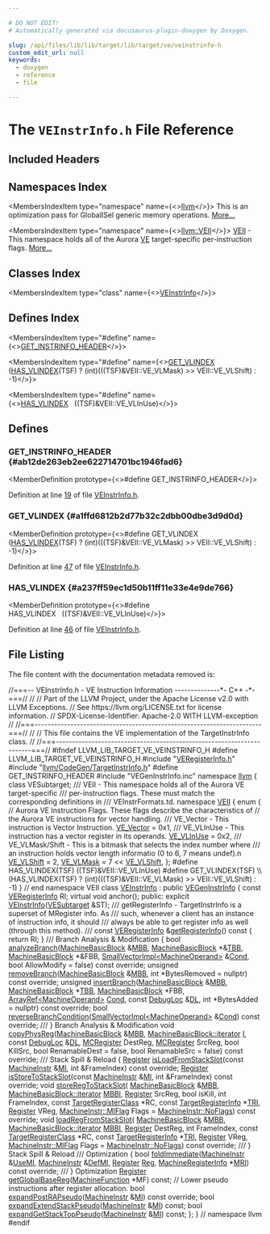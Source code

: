 ```yaml
---

# DO NOT EDIT!
# Automatically generated via docusaurus-plugin-doxygen by Doxygen.

slug: /api/files/lib/lib/target/lib/target/ve/veinstrinfo-h
custom_edit_url: null
keywords:
  - doxygen
  - reference
  - file

---
```





# The `VEInstrInfo.h` File Reference

<DoxygenPage pluginConfig={pluginConfig}>



## Included Headers

<IncludesList>
<IncludesListItem
  filePath="VERegisterInfo.h"
  permalink="/docs/api/files/lib/lib/target/lib/target/ve/veregisterinfo-h"
  isLocal="true" />
<IncludesListItem
  filePath="llvm/CodeGen/TargetInstrInfo.h"
  permalink="/docs/api/files/include/include/llvm/include/llvm/codegen/targetinstrinfo-h"
  isLocal="true" />
<IncludesListItem
  filePath="VEGenInstrInfo.inc"
  permalink=""
  isLocal="true" />
</IncludesList>

## Namespaces Index

<MembersIndex>

<MembersIndexItem
  type="namespace"
  name={<><a href="/docs/api/namespaces/llvm">llvm</a></>}>
This is an optimization pass for GlobalISel generic memory operations. <a href="/docs/api/namespaces/llvm/#details">More...</a>
</MembersIndexItem>

<MembersIndexItem
  type="namespace"
  name={<><a href="/docs/api/namespaces/llvm/veii">llvm::VEII</a></>}>
<a href="/docs/api/namespaces/llvm/veii">VEII</a> - This namespace holds all of the Aurora <a href="/docs/api/namespaces/llvm/ve">VE</a> target-specific per-instruction flags. <a href="/docs/api/namespaces/llvm/veii/#details">More...</a>
</MembersIndexItem>

</MembersIndex>

## Classes Index

<MembersIndex>

<MembersIndexItem
  type="class"
  name={<><a href="/docs/api/classes/llvm/veinstrinfo">VEInstrInfo</a></>}>
</MembersIndexItem>

</MembersIndex>

## Defines Index

<MembersIndex>

<MembersIndexItem
  type="#define"
  name={<><a href="#ab12de263eb2ee622714701bc1946fad6">GET&#95;INSTRINFO&#95;HEADER</a></>}>
</MembersIndexItem>

<MembersIndexItem
  type="#define"
  name={<><a href="#a1ffd6812b2d77b32c2dbb00dbe3d9d0d">GET&#95;VLINDEX</a>&nbsp;&nbsp;&nbsp;  (<a href="#a237ff59ec1d50b11ff11e33e4e9de766">HAS&#95;VLINDEX</a>(TSF) ? (int)(((TSF)&amp;VEII::VE&#95;VLMask) &gt;&gt; VEII::VE&#95;VLShift) : -1)</>}>
</MembersIndexItem>

<MembersIndexItem
  type="#define"
  name={<><a href="#a237ff59ec1d50b11ff11e33e4e9de766">HAS&#95;VLINDEX</a>&nbsp;&nbsp;&nbsp;((TSF)&amp;VEII::VE&#95;VLInUse)</>}>
</MembersIndexItem>

</MembersIndex>


<SectionDefinition>

## Defines

### GET&#95;INSTRINFO&#95;HEADER {#ab12de263eb2ee622714701bc1946fad6}

<MemberDefinition
  prototype={<>#define GET&#95;INSTRINFO&#95;HEADER</>}>

Definition at line <a href="#l00019">19</a> of file <a href="/docs/api/files/lib/lib/target/lib/target/ve/veinstrinfo-h">VEInstrInfo.h</a>.
</MemberDefinition>

### GET&#95;VLINDEX {#a1ffd6812b2d77b32c2dbb00dbe3d9d0d}

<MemberDefinition
  prototype={<>#define GET&#95;VLINDEX&nbsp;&nbsp;&nbsp;  (<a href="#a237ff59ec1d50b11ff11e33e4e9de766">HAS&#95;VLINDEX</a>(TSF) ? (int)(((TSF)&amp;VEII::VE&#95;VLMask) &gt;&gt; VEII::VE&#95;VLShift) : -1)</>}>

Definition at line <a href="#l00047">47</a> of file <a href="/docs/api/files/lib/lib/target/lib/target/ve/veinstrinfo-h">VEInstrInfo.h</a>.
</MemberDefinition>

### HAS&#95;VLINDEX {#a237ff59ec1d50b11ff11e33e4e9de766}

<MemberDefinition
  prototype={<>#define HAS&#95;VLINDEX&nbsp;&nbsp;&nbsp;((TSF)&amp;VEII::VE&#95;VLInUse)</>}>

Definition at line <a href="#l00046">46</a> of file <a href="/docs/api/files/lib/lib/target/lib/target/ve/veinstrinfo-h">VEInstrInfo.h</a>.
</MemberDefinition>

</SectionDefinition>

## File Listing

The file content with the documentation metadata removed is:

<ProgramListing>

<Link id="l00001" /><CodeLine lineNumber="1"><Highlight kind="comment">//===-- VEInstrInfo.h - VE Instruction Information --------------&#42;- C++ -&#42;-===//</Highlight><Highlight kind="normal"></Highlight></CodeLine>
<Link id="l00002" /><CodeLine lineNumber="2"><Highlight kind="normal"></Highlight><Highlight kind="comment">//</Highlight><Highlight kind="normal"></Highlight></CodeLine>
<Link id="l00003" /><CodeLine lineNumber="3"><Highlight kind="normal"></Highlight><Highlight kind="comment">// Part of the LLVM Project, under the Apache License v2.0 with LLVM Exceptions.</Highlight><Highlight kind="normal"></Highlight></CodeLine>
<Link id="l00004" /><CodeLine lineNumber="4"><Highlight kind="normal"></Highlight><Highlight kind="comment">// See https://llvm.org/LICENSE.txt for license information.</Highlight><Highlight kind="normal"></Highlight></CodeLine>
<Link id="l00005" /><CodeLine lineNumber="5"><Highlight kind="normal"></Highlight><Highlight kind="comment">// SPDX-License-Identifier: Apache-2.0 WITH LLVM-exception</Highlight><Highlight kind="normal"></Highlight></CodeLine>
<Link id="l00006" /><CodeLine lineNumber="6"><Highlight kind="normal"></Highlight><Highlight kind="comment">//</Highlight><Highlight kind="normal"></Highlight></CodeLine>
<Link id="l00007" /><CodeLine lineNumber="7"><Highlight kind="normal"></Highlight><Highlight kind="comment">//===----------------------------------------------------------------------===//</Highlight><Highlight kind="normal"></Highlight></CodeLine>
<Link id="l00008" /><CodeLine lineNumber="8"><Highlight kind="normal"></Highlight><Highlight kind="comment">//</Highlight><Highlight kind="normal"></Highlight></CodeLine>
<Link id="l00009" /><CodeLine lineNumber="9"><Highlight kind="normal"></Highlight><Highlight kind="comment">// This file contains the VE implementation of the TargetInstrInfo class.</Highlight><Highlight kind="normal"></Highlight></CodeLine>
<Link id="l00010" /><CodeLine lineNumber="10"><Highlight kind="normal"></Highlight><Highlight kind="comment">//</Highlight><Highlight kind="normal"></Highlight></CodeLine>
<Link id="l00011" /><CodeLine lineNumber="11"><Highlight kind="normal"></Highlight><Highlight kind="comment">//===----------------------------------------------------------------------===//</Highlight><Highlight kind="normal"></Highlight></CodeLine>
<Link id="l00012" /><CodeLine lineNumber="12"><Highlight kind="normal"></Highlight></CodeLine>
<Link id="l00013" /><CodeLine lineNumber="13"><Highlight kind="normal"></Highlight><Highlight kind="preprocessor">#ifndef LLVM&#95;LIB&#95;TARGET&#95;VE&#95;VEINSTRINFO&#95;H</Highlight><Highlight kind="normal"></Highlight></CodeLine>
<Link id="l00014" /><CodeLine lineNumber="14"><Highlight kind="normal"></Highlight><Highlight kind="preprocessor">#define LLVM&#95;LIB&#95;TARGET&#95;VE&#95;VEINSTRINFO&#95;H</Highlight><Highlight kind="normal"></Highlight></CodeLine>
<Link id="l00015" /><CodeLine lineNumber="15"><Highlight kind="normal"></Highlight></CodeLine>
<Link id="l00016" /><CodeLine lineNumber="16"><Highlight kind="normal"></Highlight><Highlight kind="preprocessor">#include &quot;<a href="/docs/api/files/lib/lib/target/lib/target/ve/veregisterinfo-h">VERegisterInfo.h</a>&quot;</Highlight><Highlight kind="normal"></Highlight></CodeLine>
<Link id="l00017" /><CodeLine lineNumber="17"><Highlight kind="normal"></Highlight><Highlight kind="preprocessor">#include &quot;<a href="/docs/api/files/include/include/llvm/include/llvm/codegen/targetinstrinfo-h">llvm/CodeGen/TargetInstrInfo.h</a>&quot;</Highlight><Highlight kind="normal"></Highlight></CodeLine>
<Link id="l00018" /><CodeLine lineNumber="18"><Highlight kind="normal"></Highlight></CodeLine>
<Link id="l00019" /><CodeLine lineNumber="19" lineLink="#ab12de263eb2ee622714701bc1946fad6"><Highlight kind="normal"></Highlight><Highlight kind="preprocessor">#define GET&#95;INSTRINFO&#95;HEADER</Highlight><Highlight kind="normal"></Highlight></CodeLine>
<Link id="l00020" /><CodeLine lineNumber="20"><Highlight kind="normal"></Highlight><Highlight kind="preprocessor">#include &quot;VEGenInstrInfo.inc&quot;</Highlight><Highlight kind="normal"></Highlight></CodeLine>
<Link id="l00021" /><CodeLine lineNumber="21"><Highlight kind="normal"></Highlight></CodeLine>
<Link id="l00022" /><CodeLine lineNumber="22"><Highlight kind="normal"></Highlight><Highlight kind="keyword">namespace </Highlight><Highlight kind="normal"><a href="/docs/api/namespaces/llvm">llvm</a> &#123;</Highlight></CodeLine>
<Link id="l00023" /><CodeLine lineNumber="23"><Highlight kind="normal"></Highlight></CodeLine>
<Link id="l00024" /><CodeLine lineNumber="24"><Highlight kind="normal"></Highlight><Highlight kind="keyword">class </Highlight><Highlight kind="normal">VESubtarget;</Highlight></CodeLine>
<Link id="l00025" /><CodeLine lineNumber="25"><Highlight kind="normal"></Highlight><Highlight kind="comment"></Highlight></CodeLine>
<Link id="l00026" /><CodeLine lineNumber="26"><Highlight kind="comment">/// VEII - This namespace holds all of the Aurora VE target-specific</Highlight></CodeLine>
<Link id="l00027" /><CodeLine lineNumber="27"><Highlight kind="comment">/// per-instruction flags.  These must match the corresponding definitions in</Highlight></CodeLine>
<Link id="l00028" /><CodeLine lineNumber="28"><Highlight kind="comment">/// VEInstrFormats.td.</Highlight><Highlight kind="normal"></Highlight></CodeLine>
<Link id="l00029" /><CodeLine lineNumber="29" lineLink="/docs/api/namespaces/llvm/veii"><Highlight kind="normal"></Highlight><Highlight kind="keyword">namespace </Highlight><Highlight kind="normal"><a href="/docs/api/namespaces/llvm/veii">VEII</a> &#123;</Highlight></CodeLine>
<Link id="l00030" /><CodeLine lineNumber="30"><Highlight kind="normal"></Highlight><Highlight kind="keyword">enum</Highlight><Highlight kind="normal"> &#123;</Highlight></CodeLine>
<Link id="l00031" /><CodeLine lineNumber="31"><Highlight kind="normal">  </Highlight><Highlight kind="comment">// Aurora VE Instruction Flags.  These flags describe the characteristics of</Highlight><Highlight kind="normal"></Highlight></CodeLine>
<Link id="l00032" /><CodeLine lineNumber="32"><Highlight kind="normal">  </Highlight><Highlight kind="comment">// the Aurora VE instructions for vector handling.</Highlight><Highlight kind="normal"></Highlight></CodeLine>
<Link id="l00033" /><CodeLine lineNumber="33"><Highlight kind="normal"></Highlight><Highlight kind="comment"></Highlight></CodeLine>
<Link id="l00034" /><CodeLine lineNumber="34"><Highlight kind="comment">  /// VE&#95;Vector - This instruction is Vector Instruction.</Highlight><Highlight kind="normal"></Highlight></CodeLine>
<Link id="l00035" /><CodeLine lineNumber="35" lineLink="/docs/api/namespaces/llvm/veii/#a1fa0d60ae54a9f71c3ed44055053891ba80a47316d09b2e7ef7e6fa7fff45c703"><Highlight kind="normal">  <a href="/docs/api/namespaces/llvm/veii/#a1fa0d60ae54a9f71c3ed44055053891ba80a47316d09b2e7ef7e6fa7fff45c703">VE&#95;Vector</a> = 0x1,</Highlight></CodeLine>
<Link id="l00036" /><CodeLine lineNumber="36"><Highlight kind="normal"></Highlight><Highlight kind="comment"></Highlight></CodeLine>
<Link id="l00037" /><CodeLine lineNumber="37"><Highlight kind="comment">  /// VE&#95;VLInUse - This instruction has a vector register in its operands.</Highlight><Highlight kind="normal"></Highlight></CodeLine>
<Link id="l00038" /><CodeLine lineNumber="38" lineLink="/docs/api/namespaces/llvm/veii/#a1fa0d60ae54a9f71c3ed44055053891ba5b2c11a64ad30872f6aa7e60022ef9e7"><Highlight kind="normal">  <a href="/docs/api/namespaces/llvm/veii/#a1fa0d60ae54a9f71c3ed44055053891ba5b2c11a64ad30872f6aa7e60022ef9e7">VE&#95;VLInUse</a> = 0x2,</Highlight></CodeLine>
<Link id="l00039" /><CodeLine lineNumber="39"><Highlight kind="normal"></Highlight><Highlight kind="comment"></Highlight></CodeLine>
<Link id="l00040" /><CodeLine lineNumber="40"><Highlight kind="comment">  /// VE&#95;VLMask/Shift - This is a bitmask that selects the index number where</Highlight></CodeLine>
<Link id="l00041" /><CodeLine lineNumber="41"><Highlight kind="comment">  /// an instruction holds vector length informatio (0 to 6, 7 means undef).n</Highlight><Highlight kind="normal"></Highlight></CodeLine>
<Link id="l00042" /><CodeLine lineNumber="42" lineLink="/docs/api/namespaces/llvm/veii/#a1fa0d60ae54a9f71c3ed44055053891ba29f0bb87c2d91435fcdb9e194cf42613"><Highlight kind="normal">  <a href="/docs/api/namespaces/llvm/veii/#a1fa0d60ae54a9f71c3ed44055053891ba29f0bb87c2d91435fcdb9e194cf42613">VE&#95;VLShift</a> = 2,</Highlight></CodeLine>
<Link id="l00043" /><CodeLine lineNumber="43" lineLink="/docs/api/namespaces/llvm/veii/#a1fa0d60ae54a9f71c3ed44055053891bae1c02176a3fd8a52cb6560c86c963704"><Highlight kind="normal">  <a href="/docs/api/namespaces/llvm/veii/#a1fa0d60ae54a9f71c3ed44055053891bae1c02176a3fd8a52cb6560c86c963704">VE&#95;VLMask</a> = 7 &lt;&lt; <a href="/docs/api/namespaces/llvm/veii/#a1fa0d60ae54a9f71c3ed44055053891ba29f0bb87c2d91435fcdb9e194cf42613">VE&#95;VLShift</a>,</Highlight></CodeLine>
<Link id="l00044" /><CodeLine lineNumber="44"><Highlight kind="normal">&#125;;</Highlight></CodeLine>
<Link id="l00045" /><CodeLine lineNumber="45"><Highlight kind="normal"></Highlight></CodeLine>
<Link id="l00046" /><CodeLine lineNumber="46" lineLink="#a237ff59ec1d50b11ff11e33e4e9de766"><Highlight kind="normal"></Highlight><Highlight kind="preprocessor">#define HAS&#95;VLINDEX(TSF) ((TSF)&amp;VEII::VE&#95;VLInUse)</Highlight><Highlight kind="normal"></Highlight></CodeLine>
<Link id="l00047" /><CodeLine lineNumber="47" lineLink="#a1ffd6812b2d77b32c2dbb00dbe3d9d0d"><Highlight kind="normal"></Highlight><Highlight kind="preprocessor">#define GET&#95;VLINDEX(TSF)                                                       \\</Highlight></CodeLine>
<Link id="l00048" /><CodeLine lineNumber="48"><Highlight kind="preprocessor">  (HAS&#95;VLINDEX(TSF) ? (int)(((TSF)&amp;VEII::VE&#95;VLMask) &gt;&gt; VEII::VE&#95;VLShift) : -1)</Highlight><Highlight kind="normal"></Highlight></CodeLine>
<Link id="l00049" /><CodeLine lineNumber="49"><Highlight kind="normal">&#125; </Highlight><Highlight kind="comment">// end namespace VEII</Highlight><Highlight kind="normal"></Highlight></CodeLine>
<Link id="l00050" /><CodeLine lineNumber="50"><Highlight kind="normal"></Highlight></CodeLine>
<Link id="l00051" /><CodeLine lineNumber="51" lineLink="/docs/api/classes/llvm/veinstrinfo"><Highlight kind="normal"></Highlight><Highlight kind="keyword">class </Highlight><Highlight kind="normal"><a href="/docs/api/classes/llvm/veinstrinfo/#aa27217d1269b9271bf35cce501e0d2ef">VEInstrInfo</a> : </Highlight><Highlight kind="keyword">public</Highlight><Highlight kind="normal"> <a href="/docs/api/classes/vegeninstrinfo">VEGenInstrInfo</a> &#123;</Highlight></CodeLine>
<Link id="l00052" /><CodeLine lineNumber="52"><Highlight kind="normal">  </Highlight><Highlight kind="keyword">const</Highlight><Highlight kind="normal"> <a href="/docs/api/structs/llvm/veregisterinfo">VERegisterInfo</a> RI;</Highlight></CodeLine>
<Link id="l00053" /><CodeLine lineNumber="53"><Highlight kind="normal">  </Highlight><Highlight kind="keyword">virtual</Highlight><Highlight kind="normal"> </Highlight><Highlight kind="keywordtype">void</Highlight><Highlight kind="normal"> anchor();</Highlight></CodeLine>
<Link id="l00054" /><CodeLine lineNumber="54"><Highlight kind="normal"></Highlight></CodeLine>
<Link id="l00055" /><CodeLine lineNumber="55"><Highlight kind="normal"></Highlight><Highlight kind="keyword">public</Highlight><Highlight kind="normal">:</Highlight></CodeLine>
<Link id="l00056" /><CodeLine lineNumber="56"><Highlight kind="normal">  </Highlight><Highlight kind="keyword">explicit</Highlight><Highlight kind="normal"> <a href="/docs/api/classes/llvm/veinstrinfo/#aa27217d1269b9271bf35cce501e0d2ef">VEInstrInfo</a>(<a href="/docs/api/classes/llvm/vesubtarget">VESubtarget</a> &amp;ST);</Highlight></CodeLine>
<Link id="l00057" /><CodeLine lineNumber="57"><Highlight kind="normal"></Highlight><Highlight kind="comment"></Highlight></CodeLine>
<Link id="l00058" /><CodeLine lineNumber="58"><Highlight kind="comment">  /// getRegisterInfo - TargetInstrInfo is a superset of MRegister info.  As</Highlight></CodeLine>
<Link id="l00059" /><CodeLine lineNumber="59"><Highlight kind="comment">  /// such, whenever a client has an instance of instruction info, it should</Highlight></CodeLine>
<Link id="l00060" /><CodeLine lineNumber="60"><Highlight kind="comment">  /// always be able to get register info as well (through this method).</Highlight></CodeLine>
<Link id="l00061" /><CodeLine lineNumber="61"><Highlight kind="comment">  ///</Highlight><Highlight kind="normal"></Highlight></CodeLine>
<Link id="l00062" /><CodeLine lineNumber="62" lineLink="/docs/api/classes/llvm/veinstrinfo/#a89c81a4430e88b6075b2b575c7cb062f"><Highlight kind="normal">  </Highlight><Highlight kind="keyword">const</Highlight><Highlight kind="normal"> <a href="/docs/api/structs/llvm/veregisterinfo">VERegisterInfo</a> &amp;<a href="/docs/api/classes/llvm/veinstrinfo/#a89c81a4430e88b6075b2b575c7cb062f">getRegisterInfo</a>()</Highlight><Highlight kind="keyword"> const </Highlight><Highlight kind="normal">&#123; </Highlight><Highlight kind="keywordflow">return</Highlight><Highlight kind="normal"> RI; &#125;</Highlight></CodeLine>
<Link id="l00063" /><CodeLine lineNumber="63"><Highlight kind="normal"></Highlight><Highlight kind="comment"></Highlight></CodeLine>
<Link id="l00064" /><CodeLine lineNumber="64"><Highlight kind="comment">  /// Branch Analysis &amp; Modification &#123;</Highlight><Highlight kind="normal"></Highlight></CodeLine>
<Link id="l00065" /><CodeLine lineNumber="65"><Highlight kind="normal">  </Highlight><Highlight kind="keywordtype">bool</Highlight><Highlight kind="normal"> <a href="/docs/api/classes/llvm/veinstrinfo/#ab536cb6776e394559d7109c0d6840c2e">analyzeBranch</a>(<a href="/docs/api/classes/llvm/machinebasicblock">MachineBasicBlock</a> &amp;<a href="/docs/api/files/lib/lib/target/lib/target/arm/armslshardening-cpp/#a5958512eae2979bd2eb383977996a600">MBB</a>, <a href="/docs/api/classes/llvm/machinebasicblock">MachineBasicBlock</a> &#42;&amp;<a href="/docs/api/files/lib/lib/target/lib/target/riscv/riscvredundantcopyelimination-cpp/#a1441f79530bc7f3a89118bb8067eac69">TBB</a>,</Highlight></CodeLine>
<Link id="l00066" /><CodeLine lineNumber="66"><Highlight kind="normal">                     <a href="/docs/api/classes/llvm/machinebasicblock">MachineBasicBlock</a> &#42;&amp;FBB,</Highlight></CodeLine>
<Link id="l00067" /><CodeLine lineNumber="67"><Highlight kind="normal">                     <a href="/docs/api/classes/llvm/smallvectorimpl">SmallVectorImpl&lt;MachineOperand&gt;</a> &amp;<a href="/docs/api/files/lib/lib/target/lib/target/riscv/riscvredundantcopyelimination-cpp/#a193847098793cdbab306803186676899">Cond</a>,</Highlight></CodeLine>
<Link id="l00068" /><CodeLine lineNumber="68"><Highlight kind="normal">                     </Highlight><Highlight kind="keywordtype">bool</Highlight><Highlight kind="normal"> AllowModify = </Highlight><Highlight kind="keyword">false</Highlight><Highlight kind="normal">) </Highlight><Highlight kind="keyword">const override</Highlight><Highlight kind="normal">;</Highlight></CodeLine>
<Link id="l00069" /><CodeLine lineNumber="69"><Highlight kind="normal"></Highlight></CodeLine>
<Link id="l00070" /><CodeLine lineNumber="70"><Highlight kind="normal">  </Highlight><Highlight kind="keywordtype">unsigned</Highlight><Highlight kind="normal"> <a href="/docs/api/classes/llvm/veinstrinfo/#a508f6ace6a3241859f116216d67c85e0">removeBranch</a>(<a href="/docs/api/classes/llvm/machinebasicblock">MachineBasicBlock</a> &amp;<a href="/docs/api/files/lib/lib/target/lib/target/arm/armslshardening-cpp/#a5958512eae2979bd2eb383977996a600">MBB</a>,</Highlight></CodeLine>
<Link id="l00071" /><CodeLine lineNumber="71"><Highlight kind="normal">                        </Highlight><Highlight kind="keywordtype">int</Highlight><Highlight kind="normal"> &#42;BytesRemoved = </Highlight><Highlight kind="keyword">nullptr</Highlight><Highlight kind="normal">) </Highlight><Highlight kind="keyword">const override</Highlight><Highlight kind="normal">;</Highlight></CodeLine>
<Link id="l00072" /><CodeLine lineNumber="72"><Highlight kind="normal"></Highlight></CodeLine>
<Link id="l00073" /><CodeLine lineNumber="73"><Highlight kind="normal">  </Highlight><Highlight kind="keywordtype">unsigned</Highlight><Highlight kind="normal"> <a href="/docs/api/classes/llvm/veinstrinfo/#a8b7067629b6a083fe938e1e73d0b505b">insertBranch</a>(<a href="/docs/api/classes/llvm/machinebasicblock">MachineBasicBlock</a> &amp;<a href="/docs/api/files/lib/lib/target/lib/target/arm/armslshardening-cpp/#a5958512eae2979bd2eb383977996a600">MBB</a>, <a href="/docs/api/classes/llvm/machinebasicblock">MachineBasicBlock</a> &#42;<a href="/docs/api/files/lib/lib/target/lib/target/riscv/riscvredundantcopyelimination-cpp/#a1441f79530bc7f3a89118bb8067eac69">TBB</a>,</Highlight></CodeLine>
<Link id="l00074" /><CodeLine lineNumber="74"><Highlight kind="normal">                        <a href="/docs/api/classes/llvm/machinebasicblock">MachineBasicBlock</a> &#42;FBB, <a href="/docs/api/classes/llvm/arrayref">ArrayRef&lt;MachineOperand&gt;</a> <a href="/docs/api/files/lib/lib/target/lib/target/riscv/riscvredundantcopyelimination-cpp/#a193847098793cdbab306803186676899">Cond</a>,</Highlight></CodeLine>
<Link id="l00075" /><CodeLine lineNumber="75"><Highlight kind="normal">                        </Highlight><Highlight kind="keyword">const</Highlight><Highlight kind="normal"> <a href="/docs/api/classes/llvm/debugloc">DebugLoc</a> &amp;<a href="/docs/api/files/lib/lib/target/lib/target/arm/armslshardening-cpp/#ad467c4ab9119043f9b7750ab986be61a">DL</a>,</Highlight></CodeLine>
<Link id="l00076" /><CodeLine lineNumber="76"><Highlight kind="normal">                        </Highlight><Highlight kind="keywordtype">int</Highlight><Highlight kind="normal"> &#42;BytesAdded = </Highlight><Highlight kind="keyword">nullptr</Highlight><Highlight kind="normal">) </Highlight><Highlight kind="keyword">const override</Highlight><Highlight kind="normal">;</Highlight></CodeLine>
<Link id="l00077" /><CodeLine lineNumber="77"><Highlight kind="normal"></Highlight></CodeLine>
<Link id="l00078" /><CodeLine lineNumber="78"><Highlight kind="normal">  </Highlight><Highlight kind="keywordtype">bool</Highlight><Highlight kind="normal"></Highlight></CodeLine>
<Link id="l00079" /><CodeLine lineNumber="79"><Highlight kind="normal">  <a href="/docs/api/classes/llvm/veinstrinfo/#ac2dfd681e70905459fb735562be28b8c">reverseBranchCondition</a>(<a href="/docs/api/classes/llvm/smallvectorimpl">SmallVectorImpl&lt;MachineOperand&gt;</a> &amp;<a href="/docs/api/files/lib/lib/target/lib/target/riscv/riscvredundantcopyelimination-cpp/#a193847098793cdbab306803186676899">Cond</a>) </Highlight><Highlight kind="keyword">const override</Highlight><Highlight kind="normal">;</Highlight><Highlight kind="comment"></Highlight></CodeLine>
<Link id="l00080" /><CodeLine lineNumber="80"><Highlight kind="comment">  /// &#125; Branch Analysis &amp; Modification</Highlight><Highlight kind="normal"></Highlight></CodeLine>
<Link id="l00081" /><CodeLine lineNumber="81"><Highlight kind="normal"></Highlight></CodeLine>
<Link id="l00082" /><CodeLine lineNumber="82"><Highlight kind="normal">  </Highlight><Highlight kind="keywordtype">void</Highlight><Highlight kind="normal"> <a href="/docs/api/classes/llvm/veinstrinfo/#ad8b8d94aaf80cefc49bc3263f05cd741">copyPhysReg</a>(<a href="/docs/api/classes/llvm/machinebasicblock">MachineBasicBlock</a> &amp;<a href="/docs/api/files/lib/lib/target/lib/target/arm/armslshardening-cpp/#a5958512eae2979bd2eb383977996a600">MBB</a>, <a href="/docs/api/classes/llvm/machinebasicblock/#ae34c996b58df9b9ce6695a0c8b70c533">MachineBasicBlock::iterator</a> <a href="/docs/api/files/lib/lib/support/md5-cpp/#ac0eafdc9ee161b71e7af98af736952fd">I</a>,</Highlight></CodeLine>
<Link id="l00083" /><CodeLine lineNumber="83"><Highlight kind="normal">                   </Highlight><Highlight kind="keyword">const</Highlight><Highlight kind="normal"> <a href="/docs/api/classes/llvm/debugloc">DebugLoc</a> &amp;<a href="/docs/api/files/lib/lib/target/lib/target/arm/armslshardening-cpp/#ad467c4ab9119043f9b7750ab986be61a">DL</a>, <a href="/docs/api/classes/llvm/mcregister">MCRegister</a> DestReg, <a href="/docs/api/classes/llvm/mcregister">MCRegister</a> SrcReg,</Highlight></CodeLine>
<Link id="l00084" /><CodeLine lineNumber="84"><Highlight kind="normal">                   </Highlight><Highlight kind="keywordtype">bool</Highlight><Highlight kind="normal"> KillSrc, </Highlight><Highlight kind="keywordtype">bool</Highlight><Highlight kind="normal"> RenamableDest = </Highlight><Highlight kind="keyword">false</Highlight><Highlight kind="normal">,</Highlight></CodeLine>
<Link id="l00085" /><CodeLine lineNumber="85"><Highlight kind="normal">                   </Highlight><Highlight kind="keywordtype">bool</Highlight><Highlight kind="normal"> RenamableSrc = </Highlight><Highlight kind="keyword">false</Highlight><Highlight kind="normal">) </Highlight><Highlight kind="keyword">const override</Highlight><Highlight kind="normal">;</Highlight></CodeLine>
<Link id="l00086" /><CodeLine lineNumber="86"><Highlight kind="normal"></Highlight><Highlight kind="comment"></Highlight></CodeLine>
<Link id="l00087" /><CodeLine lineNumber="87"><Highlight kind="comment">  /// Stack Spill &amp; Reload &#123;</Highlight><Highlight kind="normal"></Highlight></CodeLine>
<Link id="l00088" /><CodeLine lineNumber="88"><Highlight kind="normal">  <a href="/docs/api/classes/llvm/register">Register</a> <a href="/docs/api/classes/llvm/veinstrinfo/#aad80f0d937103aad52c2d4fde6d1e658">isLoadFromStackSlot</a>(</Highlight><Highlight kind="keyword">const</Highlight><Highlight kind="normal"> <a href="/docs/api/classes/llvm/machineinstr">MachineInstr</a> &amp;<a href="/docs/api/files/lib/lib/codegen/lib/codegen/globalisel/irtranslator-cpp/#abe44dfdea65b4f7e11e0a608ab708b76">MI</a>,</Highlight></CodeLine>
<Link id="l00089" /><CodeLine lineNumber="89"><Highlight kind="normal">                               </Highlight><Highlight kind="keywordtype">int</Highlight><Highlight kind="normal"> &amp;FrameIndex) </Highlight><Highlight kind="keyword">const override</Highlight><Highlight kind="normal">;</Highlight></CodeLine>
<Link id="l00090" /><CodeLine lineNumber="90"><Highlight kind="normal">  <a href="/docs/api/classes/llvm/register">Register</a> <a href="/docs/api/classes/llvm/veinstrinfo/#abf2d2061e862a1a54e4910609cc59687">isStoreToStackSlot</a>(</Highlight><Highlight kind="keyword">const</Highlight><Highlight kind="normal"> <a href="/docs/api/classes/llvm/machineinstr">MachineInstr</a> &amp;<a href="/docs/api/files/lib/lib/codegen/lib/codegen/globalisel/irtranslator-cpp/#abe44dfdea65b4f7e11e0a608ab708b76">MI</a>,</Highlight></CodeLine>
<Link id="l00091" /><CodeLine lineNumber="91"><Highlight kind="normal">                              </Highlight><Highlight kind="keywordtype">int</Highlight><Highlight kind="normal"> &amp;FrameIndex) </Highlight><Highlight kind="keyword">const override</Highlight><Highlight kind="normal">;</Highlight></CodeLine>
<Link id="l00092" /><CodeLine lineNumber="92"><Highlight kind="normal">  </Highlight><Highlight kind="keywordtype">void</Highlight><Highlight kind="normal"> <a href="/docs/api/classes/llvm/veinstrinfo/#a2132749e515b00c60255bdb4acfba223">storeRegToStackSlot</a>(</Highlight></CodeLine>
<Link id="l00093" /><CodeLine lineNumber="93"><Highlight kind="normal">      <a href="/docs/api/classes/llvm/machinebasicblock">MachineBasicBlock</a> &amp;<a href="/docs/api/files/lib/lib/target/lib/target/arm/armslshardening-cpp/#a5958512eae2979bd2eb383977996a600">MBB</a>, <a href="/docs/api/classes/llvm/machinebasicblock/#ae34c996b58df9b9ce6695a0c8b70c533">MachineBasicBlock::iterator</a> <a href="/docs/api/files/lib/lib/target/lib/target/arm/armslshardening-cpp/#ad5f691fdc1a09aaf6df5fef958b35a3d">MBBI</a>, <a href="/docs/api/classes/llvm/register">Register</a> SrcReg,</Highlight></CodeLine>
<Link id="l00094" /><CodeLine lineNumber="94"><Highlight kind="normal">      </Highlight><Highlight kind="keywordtype">bool</Highlight><Highlight kind="normal"> isKill, </Highlight><Highlight kind="keywordtype">int</Highlight><Highlight kind="normal"> FrameIndex, </Highlight><Highlight kind="keyword">const</Highlight><Highlight kind="normal"> <a href="/docs/api/classes/llvm/targetregisterclass">TargetRegisterClass</a> &#42;RC,</Highlight></CodeLine>
<Link id="l00095" /><CodeLine lineNumber="95"><Highlight kind="normal">      </Highlight><Highlight kind="keyword">const</Highlight><Highlight kind="normal"> <a href="/docs/api/classes/llvm/targetregisterinfo">TargetRegisterInfo</a> &#42;<a href="/docs/api/files/lib/lib/codegen/machinesink-cpp/#a0f36ed1bc17fc1aa97fe291c439a0698">TRI</a>, <a href="/docs/api/classes/llvm/register">Register</a> VReg,</Highlight></CodeLine>
<Link id="l00096" /><CodeLine lineNumber="96"><Highlight kind="normal">      <a href="/docs/api/classes/llvm/machineinstr/#aafacf84de1cb994a92dc045f4aa1d518">MachineInstr::MIFlag</a> Flags = <a href="/docs/api/classes/llvm/machineinstr/#aafacf84de1cb994a92dc045f4aa1d518a75967179a013c48b7d5b1690cb0b47cc">MachineInstr::NoFlags</a>) </Highlight><Highlight kind="keyword">const override</Highlight><Highlight kind="normal">;</Highlight></CodeLine>
<Link id="l00097" /><CodeLine lineNumber="97"><Highlight kind="normal"></Highlight></CodeLine>
<Link id="l00098" /><CodeLine lineNumber="98"><Highlight kind="normal">  </Highlight><Highlight kind="keywordtype">void</Highlight><Highlight kind="normal"> <a href="/docs/api/classes/llvm/veinstrinfo/#a6d4af3948133ad97770947f7d1242561">loadRegFromStackSlot</a>(</Highlight></CodeLine>
<Link id="l00099" /><CodeLine lineNumber="99"><Highlight kind="normal">      <a href="/docs/api/classes/llvm/machinebasicblock">MachineBasicBlock</a> &amp;<a href="/docs/api/files/lib/lib/target/lib/target/arm/armslshardening-cpp/#a5958512eae2979bd2eb383977996a600">MBB</a>, <a href="/docs/api/classes/llvm/machinebasicblock/#ae34c996b58df9b9ce6695a0c8b70c533">MachineBasicBlock::iterator</a> <a href="/docs/api/files/lib/lib/target/lib/target/arm/armslshardening-cpp/#ad5f691fdc1a09aaf6df5fef958b35a3d">MBBI</a>,</Highlight></CodeLine>
<Link id="l00100" /><CodeLine lineNumber="100"><Highlight kind="normal">      <a href="/docs/api/classes/llvm/register">Register</a> DestReg, </Highlight><Highlight kind="keywordtype">int</Highlight><Highlight kind="normal"> FrameIndex, </Highlight><Highlight kind="keyword">const</Highlight><Highlight kind="normal"> <a href="/docs/api/classes/llvm/targetregisterclass">TargetRegisterClass</a> &#42;RC,</Highlight></CodeLine>
<Link id="l00101" /><CodeLine lineNumber="101"><Highlight kind="normal">      </Highlight><Highlight kind="keyword">const</Highlight><Highlight kind="normal"> <a href="/docs/api/classes/llvm/targetregisterinfo">TargetRegisterInfo</a> &#42;<a href="/docs/api/files/lib/lib/codegen/machinesink-cpp/#a0f36ed1bc17fc1aa97fe291c439a0698">TRI</a>, <a href="/docs/api/classes/llvm/register">Register</a> VReg,</Highlight></CodeLine>
<Link id="l00102" /><CodeLine lineNumber="102"><Highlight kind="normal">      <a href="/docs/api/classes/llvm/machineinstr/#aafacf84de1cb994a92dc045f4aa1d518">MachineInstr::MIFlag</a> Flags = <a href="/docs/api/classes/llvm/machineinstr/#aafacf84de1cb994a92dc045f4aa1d518a75967179a013c48b7d5b1690cb0b47cc">MachineInstr::NoFlags</a>) </Highlight><Highlight kind="keyword">const override</Highlight><Highlight kind="normal">;</Highlight><Highlight kind="comment"></Highlight></CodeLine>
<Link id="l00103" /><CodeLine lineNumber="103"><Highlight kind="comment">  /// &#125; Stack Spill &amp; Reload</Highlight><Highlight kind="normal"></Highlight></CodeLine>
<Link id="l00104" /><CodeLine lineNumber="104"><Highlight kind="normal"></Highlight><Highlight kind="comment"></Highlight></CodeLine>
<Link id="l00105" /><CodeLine lineNumber="105"><Highlight kind="comment">  /// Optimization &#123;</Highlight><Highlight kind="normal"></Highlight></CodeLine>
<Link id="l00106" /><CodeLine lineNumber="106"><Highlight kind="normal"></Highlight></CodeLine>
<Link id="l00107" /><CodeLine lineNumber="107"><Highlight kind="normal">  </Highlight><Highlight kind="keywordtype">bool</Highlight><Highlight kind="normal"> <a href="/docs/api/classes/llvm/veinstrinfo/#a016eece9dce70ed04e3636537f22a697">foldImmediate</a>(<a href="/docs/api/classes/llvm/machineinstr">MachineInstr</a> &amp;<a href="/docs/api/files/lib/lib/target/lib/target/aarch64/aarch64expandpseudoinsts-cpp/#a6cf2f8996b1e9aaf2d7a435aaa62382f">UseMI</a>, <a href="/docs/api/classes/llvm/machineinstr">MachineInstr</a> &amp;<a href="/docs/api/files/lib/lib/target/lib/target/aarch64/aarch64expandpseudoinsts-cpp/#ad3ece0ac2421637044624c9b01c42466">DefMI</a>, <a href="/docs/api/classes/llvm/register">Register</a> <a href="/docs/api/files/lib/lib/codegen/machinesink-cpp/#a359e1ff26f6d466d927a61aae45b05c3">Reg</a>,</Highlight></CodeLine>
<Link id="l00108" /><CodeLine lineNumber="108"><Highlight kind="normal">                     <a href="/docs/api/classes/llvm/machineregisterinfo">MachineRegisterInfo</a> &#42;<a href="/docs/api/files/lib/lib/target/lib/target/aarch64/aarch64advsimdscalarpass-cpp/#aacd2ab195054a3e6a74bfbb9d5d571c8">MRI</a>) </Highlight><Highlight kind="keyword">const override</Highlight><Highlight kind="normal">;</Highlight></CodeLine>
<Link id="l00109" /><CodeLine lineNumber="109"><Highlight kind="normal"></Highlight><Highlight kind="comment"></Highlight></CodeLine>
<Link id="l00110" /><CodeLine lineNumber="110"><Highlight kind="comment">  /// &#125; Optimization</Highlight><Highlight kind="normal"></Highlight></CodeLine>
<Link id="l00111" /><CodeLine lineNumber="111"><Highlight kind="normal"></Highlight></CodeLine>
<Link id="l00112" /><CodeLine lineNumber="112"><Highlight kind="normal">  <a href="/docs/api/classes/llvm/register">Register</a> <a href="/docs/api/classes/llvm/veinstrinfo/#a7a03faa0eec2d5c0ded78156f276258c">getGlobalBaseReg</a>(<a href="/docs/api/classes/llvm/machinefunction">MachineFunction</a> &#42;MF) </Highlight><Highlight kind="keyword">const</Highlight><Highlight kind="normal">;</Highlight></CodeLine>
<Link id="l00113" /><CodeLine lineNumber="113"><Highlight kind="normal"></Highlight></CodeLine>
<Link id="l00114" /><CodeLine lineNumber="114"><Highlight kind="normal">  </Highlight><Highlight kind="comment">// Lower pseudo instructions after register allocation.</Highlight><Highlight kind="normal"></Highlight></CodeLine>
<Link id="l00115" /><CodeLine lineNumber="115"><Highlight kind="normal">  </Highlight><Highlight kind="keywordtype">bool</Highlight><Highlight kind="normal"> <a href="/docs/api/classes/llvm/veinstrinfo/#a404db50d68f1ca8d28396b5e2deb061d">expandPostRAPseudo</a>(<a href="/docs/api/classes/llvm/machineinstr">MachineInstr</a> &amp;<a href="/docs/api/files/lib/lib/codegen/lib/codegen/globalisel/irtranslator-cpp/#abe44dfdea65b4f7e11e0a608ab708b76">MI</a>) </Highlight><Highlight kind="keyword">const override</Highlight><Highlight kind="normal">;</Highlight></CodeLine>
<Link id="l00116" /><CodeLine lineNumber="116"><Highlight kind="normal"></Highlight></CodeLine>
<Link id="l00117" /><CodeLine lineNumber="117"><Highlight kind="normal">  </Highlight><Highlight kind="keywordtype">bool</Highlight><Highlight kind="normal"> <a href="/docs/api/classes/llvm/veinstrinfo/#ad99d6c93063cbfe0bf0f995a0cf12552">expandExtendStackPseudo</a>(<a href="/docs/api/classes/llvm/machineinstr">MachineInstr</a> &amp;<a href="/docs/api/files/lib/lib/codegen/lib/codegen/globalisel/irtranslator-cpp/#abe44dfdea65b4f7e11e0a608ab708b76">MI</a>) </Highlight><Highlight kind="keyword">const</Highlight><Highlight kind="normal">;</Highlight></CodeLine>
<Link id="l00118" /><CodeLine lineNumber="118"><Highlight kind="normal">  </Highlight><Highlight kind="keywordtype">bool</Highlight><Highlight kind="normal"> <a href="/docs/api/classes/llvm/veinstrinfo/#aec1517c8d806609cb368f431ddab1bc7">expandGetStackTopPseudo</a>(<a href="/docs/api/classes/llvm/machineinstr">MachineInstr</a> &amp;<a href="/docs/api/files/lib/lib/codegen/lib/codegen/globalisel/irtranslator-cpp/#abe44dfdea65b4f7e11e0a608ab708b76">MI</a>) </Highlight><Highlight kind="keyword">const</Highlight><Highlight kind="normal">;</Highlight></CodeLine>
<Link id="l00119" /><CodeLine lineNumber="119"><Highlight kind="normal">&#125;;</Highlight></CodeLine>
<Link id="l00120" /><CodeLine lineNumber="120"><Highlight kind="normal"></Highlight></CodeLine>
<Link id="l00121" /><CodeLine lineNumber="121"><Highlight kind="normal">&#125; </Highlight><Highlight kind="comment">// namespace llvm</Highlight><Highlight kind="normal"></Highlight></CodeLine>
<Link id="l00122" /><CodeLine lineNumber="122"><Highlight kind="normal"></Highlight></CodeLine>
<Link id="l00123" /><CodeLine lineNumber="123"><Highlight kind="normal"></Highlight><Highlight kind="preprocessor">#endif</Highlight></CodeLine>

</ProgramListing>

</DoxygenPage>
